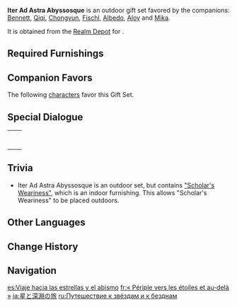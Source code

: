 {{Furnishing Infobox
|id             = 350046
|image          = Furnishing Set Iter Ad Astra Abyssosque Display.png
|category       = Outdoor Set
|subcategory    = Gift Set
|quality        = 4
|adeptal_energy = 430
|load           = 965
|description    = An adventurer camp that can often be seen out in the wild. It uses the latest and greatest in tent designs.<br />Experienced adventurers are used to leading a hard existence and require only a lightweight and durable tent to sleep soundly &mdash; even in a howling storm. After regaining their strength the next day, they move on to their next destination. As such, attractive and affordable tents like these have always had ready buyers.
|blueprint      = Realm Depot
}}
'''Iter Ad Astra Abyssosque''' is an outdoor gift set favored by the companions: [[Bennett]], [[Qiqi]], [[Chongyun]], [[Fischl]], [[Albedo]], [[Aloy]] and [[Mika]].

It is obtained from the [[Serenitea Pot/Realm Depot|Realm Depot]] for {{Item|Realm Currency|24|x=240}}.

==Required Furnishings==
{{Recipe
|type = Gift Set
|Deadwood Road Sign = 1
|Simple Single-Person Tent = 1
|Lightning Protective Tent = 1
|"The Adventurer's Burdens" = 1
|"Brightcrown Plumebush" = 1
|"Scholar's Weariness" = 1
|Tianheng Red Maple: Branches Aflame = 1
|Hazel Wildvest = 2
|"Dainty Fists" = 2
|"The Adventurer's Treasures" = 1
|sort = Deadwood Road Sign;Simple Single-Person Tent;Lightning Protective Tent;"The Adventurer's Burdens";"Brightcrown Plumebush";"Scholar's Weariness";Tianheng Red Maple: Branches Aflame;Hazel Wildvest;"Dainty Fists";"The Adventurer's Treasures"
|yield = 0
}}

==Companion Favors==
The following [[characters]] favor this Gift Set.
{{Companion/Header}}
{{Companion
|character = Albedo
|rewards = {{Card|Primogem|20}}{{Card|Guide to Ballad|2}}{{Card|Mora|20,000}}
}}
{{Companion
|character = Aloy
|rewards = {{Card|Primogem|20}}{{Card|Guide to Freedom|2}}{{Card|Mora|20,000}}
}}
{{Companion
|character = Bennett
|rewards = {{Card|Primogem|20}}{{Card|Guide to Resistance|2}}{{Card|Mora|20,000}}
}}
{{Companion
|character = Chongyun
|rewards = {{Card|Primogem|20}}{{Card|Guide to Diligence|2}}{{Card|Mora|20,000}}
}}
{{Companion
|character = Fischl
|rewards = {{Card|Primogem|20}}{{Card|Guide to Ballad|2}}{{Card|Mora|20,000}}
}}
{{Companion
|character = Mika
|rewards = <!--{{Card||}}{{Card||}}{{Card|Mora|20,000}}-->
}}
{{Companion
|character = Qiqi
|rewards = {{Card|Primogem|20}}{{Card|Guide to Prosperity|2}}{{Card|Mora|20,000}}
}}
{{Companion/Footer}}

==Special Dialogue==
{{HousingCompanion|favorite}}

{| class="wikitable"
|-
| {{Card|Albedo}} || {{Transclude|Albedo/Companion|Iter Ad Astra Abyssosque}}
|-
| {{Card|Aloy}} || {{Transclude|Aloy/Companion|Iter Ad Astra Abyssosque}}
|-
| {{Card|Bennett}} || {{Transclude|Bennett/Companion|Iter Ad Astra Abyssosque}}
|-
| {{Card|Chongyun}} || {{Transclude|Chongyun/Companion|Iter Ad Astra Abyssosque}}
|-
| {{Card|Fischl}} || {{Transclude|Fischl/Companion|Iter Ad Astra Abyssosque}}
|-
| {{Card|Mika}} || <!--{{Transclude|Mika/Companion|Iter Ad Astra Abyssosque}}-->
|-
| {{Card|Qiqi}} || {{Transclude|Qiqi/Companion|Iter Ad Astra Abyssosque}}
|}

==Trivia==
* Iter Ad Astra Abyssosque is an outdoor set, but contains [["Scholar's Weariness"]], which is an indoor furnishing. This allows "Scholar's Weariness" to be placed outdoors.

==Other Languages==
{{Other Languages
|en      = Iter Ad Astra Abyssosque
|en_lang = la
|en_tl   = Journey to the Stars and Abyss
|zhs     = 星辰与深渊之旅
|zhs_rm  = Xīngchén yǔ Shēnyuān zhī Lǚ
|zht     = 星辰與深淵之旅
|zht_rm  = Xīngchén yǔ Shēnyuān zhī Lǚ
|zh_tl   = Journey in the Stars and the Abyss
|ja      = 星と深淵の旅
|ja_rm   = Hoshi to Shin'en no Tabi
|ja_tl   = Journey of the Stars and the Abyss
|ko      = 별과 심연의 여행
|ko_rm   = Byeolgwa Simyeon-ui Yeohaeng
|ko_tl   = Travel of the Stars and the Abyss
|es      = Viaje hacia las estrellas y el abismo
|es_tl   = Journey Towards the Stars and the Abyss
|fr      = « Périple vers les étoiles et au-delà »
|fr_tl   = "Journey to the Stars and Beyond"
|ru      = Путешествие к звёздам и к безднам
|ru_tl   = Journey to the Stars and Abyss
|th      = การเดินทางมุ่งสู่ดวงดาวและก้นเหว
|th_rm   = 
|th_tl   = 
|vi      = Hành Trình Ngôi Sao Và Vực Sâu
|vi_tl   = 
|de      = Iter Ad Astra Abyssosque
|id      = Iter Ad Astra Abyssosque
|pt      = Jornada das Estrelas e Abismo
|pt_tl   = 
|tr      = Yıldızların Ötesine Yolculuk
|tr_tl   = 
|it      = Iter ad astra abyssosque
}}

==Change History==
{{Change History|1.6}}

==Navigation==
{{Furnishing Navbox/Sets|type=gift}}

[[es:Viaje hacia las estrellas y el abismo]]
[[fr:« Périple vers les étoiles et au-delà »]]
[[ja:星と深淵の旅]]
[[ru:Путешествие к звёздам и к безднам]]
